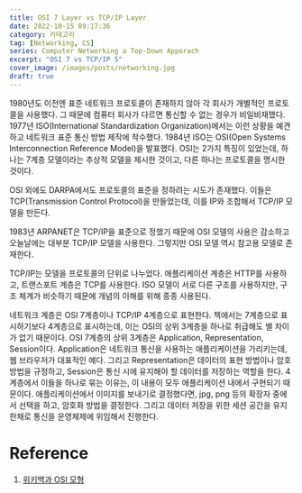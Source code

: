 ```yaml
---
title: OSI 7 Layer vs TCP/IP Layer
date: 2022-10-15 09:17:36
category: 카테고리
tag: [Networking, CS]
series: Computer Networking a Top-Down Apporach
excerpt: "OSI 7 vs TCP/IP 5"
cover_image: /images/posts/networking.jpg
draft: true
---
```


1980년도 이전엔 표준 네트워크 프로토콜이 존재하지 않아 각 회사가 개별적인 프로토콜을 사용했다.
그 때문에 컴퓨터 회사가 다르면 통신할 수 없는 경우가 비일비재했다.
1977년 ISO(International Standardization Organization)에서는 이런 상황을 예견하고 네트워크 표준 통신 방법 제작에 착수했다.
1984년 ISO는 OSI(Open Systems Interconnection Reference Model)을 발표했다.
OSI는 2가지 특징이 있었는데, 하나는 7계층 모델이라는 추상적 모델을 제시한 것이고, 다른 하나는 프로토콜을 명시한 것이다.

OSI 외에도 DARPA에서도 프로토콜의 표준을 정하려는 시도가 존재했다.
이들은 TCP(Transmission Control Protocol)을 만들었는데, 이를 IP와 조합해서 TCP/IP 모델을 만든다.

1983년 ARPANET은 TCP/IP을 표준으로 정했기 때문에 OSI 모델의 사용은 감소하고 오늘날에는 대부분 TCP/IP 모델을 사용한다.
그렇지만 OSI 모델 역시 참고용 모델로 존재한다.

TCP/IP는 모델을 프로토콜의 단위로 나누었다.
애플리케이션 계층은 HTTP를 사용하고, 트랜스포트 계층은 TCP를 사용한다.
ISO 모델이 서로 다른 구조를 사용하지만, 구조 체계가 비슷하기 때문에 개념의 이해를 위해 종종 사용된다.

네트워크 계층은 OSI 7계층이나 TCP/IP 4계층으로 표현한다.
책에서는 7계층으로 표시하기보다 4계층으로 표시하는데, 이는 OSI의 상위 3계층을 하나로 취급해도 별 차이가 없기 때문이다.
OSI 7계층의 상위 3계층은 Application, Representation, Session이다.
Application은 네트워크 통신을 사용하는 애플리케이션을 가리키는데, 웹 브라우저가 대표적인 예다.
그리고 Representation은 데이터의 표현 방법이나 암호 방법을 규정하고, Session은 통신 시에 유지해야 할 데이터를 저장하는 역할을 한다.
4계층에서 이들을 하나로 묶는 이유는, 이 내용이 모두 애플리케이션 내에서 구현되기 때문이다.
애플리케이션에서 이미지를 보내기로 결정했다면, jpg, png 등의 확장자 중에서 선택을 하고, 암호화 방법을 결정한다.
그리고 데이터 저장을 위한 세션 공간을 유지한채로 통신을 운영체제에 위임해서 진행한다.

# Reference

1. [위키백과 OSI 모형](https://ko.wikipedia.org/wiki/OSI_%EB%AA%A8%ED%98%95)
